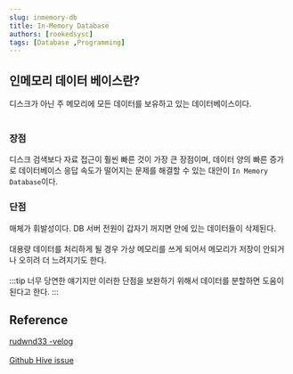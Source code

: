 ```yaml
---
slug: inmemory-db 
title: In-Memory Database
authors: [rookedsysc] 
tags: [Database ,Programming]
---
```


## 인메모리 데이터 베이스란?
디스크가 아닌 주 메모리에 모든 데이터를 보유하고 있는 데이터베이스이다.<br></br>
### 장점
디스크 검색보다 자료 접근이 훨씬 빠른 것이 가장 큰 장점이며, 데이터 양의 빠른 증가로 데이터베이스 응답 속도가 떨어지는 문제를 해결할 수 있는 대안이 `In Memory Database`이다.
### 단점
매체가 휘발성이다. DB 서버 전원이 갑자기 꺼지면 안에 있는 데이터들이 삭제된다.<br></br>
대용량 데이터를 처리하게 될 경우 가상 메모리를 쓰게 되어서 메모리가 저장이 안되거나 오히려 더 느려지기도 한다.<br></br>
:::tip
너무 당연한 얘기지만 이러한 단점을 보완하기 위해서 데이터를 분할하면 도움이 된다고 한다. 
:::


## Reference 
[rudwnd33 -velog](https://velog.io/@rudwnd33/TIL-10%EC%9B%94-27%EC%9D%BC)<br></br>
[Github Hive issue](https://github.com/hivedb/hive/issues/170)